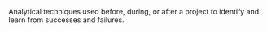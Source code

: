 
Analytical techniques used before, during, or after a project to identify and learn from successes and failures.